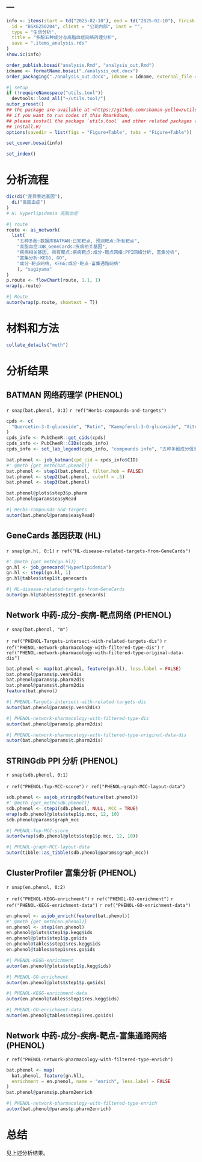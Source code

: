 ---
---

```r
info <- items(start = td("2025-02-10"), end = td("2025-02-10"), finish = td("2025-02-10"),
  id = "BSXG250204", client = "公司内部", inst = "",
  type = "生信分析",
  title = "多酚五种成分与高脂血症网络药理分析",
  save = ".items_analysis.rds"
)
show.ic(info)

order_publish.bosai("analysis.Rmd", "analysis_out.Rmd")
idname <- formatName.bosai("./analysis_out.docx")
order_packaging("./analysis_out.docx", idname = idname, external_file = NULL)
```

```r
#| setup
if (!requireNamespace("utils.tool"))
  devtools::load_all("~/utils.tool/")
autor_preset()
## the package are available at <https://github.com/shaman-yellow/utils.tool>
## if you want to run codes of this Rmarkdown,
## please install the package `utils.tool` and other related packages (run
## install.R)
options(savedir = list(figs = "Figure+Table", tabs = "Figure+Table"))
```

```r
set_cover.bosai(info)
```

```r
set_index()
```

# 分析流程 {#abstract}

```r
dic(di("差异表达基因"),
  di("高脂血症")
)
# H: Hyperlipidemia 高脂血症

```

```r
#| route
route <- as_network(
  list(
    "五种多酚:数据库BATMAN:已知靶点, 预测靶点:所有靶点",
    "高脂血症:DB_GeneCards:疾病相关基因",
    "疾病相关基因, 所有靶点:疾病靶点:成分-靶点网络:PPI网络分析, 富集分析",
    "富集分析:KEGG, GO",
    "成分-靶点网络, KEGG:成分-靶点-富集通路网络"
    ), "sugiyama"
)
p.route <- flowChart(route, 1.1, 1)
wrap(p.route)
```

```r
#| Route
autor(wrap(p.route, showtext = T))
```


# 材料和方法 {#introduction}

```r
collate_details("meth")
```

# 分析结果 {#workflow}

## BATMAN 网络药理学 (PHENOL)

`r snap(bat.phenol, 0:3)`
`r ref("Herbs-compounds-and-targets")`

```r
cpds <- c(
  "Quercetin-3-O-glucoside", "Rutin", "Kaempferol-3-O-glucoside", "Vitexin", "Quercetin"
)
cpds_info <- PubChemR::get_cids(cpds)
cpds_info <- PubChemR::CIDs(cpds_info)
cpds_info <- set_lab_legend(cpds_info, "compounds info", "五种多酚成分信息")

bat.phenol <- job_batman(cpd_cid = cpds_info$CID)
#' @meth {get_meth(bat.phenol)}
bat.phenol <- step1(bat.phenol, filter.hob = FALSE)
bat.phenol <- step2(bat.phenol, cutoff = .5)
bat.phenol <- step3(bat.phenol)

bat.phenol@plots$step3$p.pharm
bat.phenol@params$easyRead

```


```r
#| Herbs-compounds-and-targets
autor(bat.phenol@params$easyRead)
```


## GeneCards 基因获取 (HL)

`r snap(gn.hl, 0:1)`
`r ref("HL-disease-related-targets-from-GeneCards")`

```r
#' @meth {get_meth(gn.hl)}
gn.hl <- job_genecard("Hyperlipidemia")
gn.hl <- step1(gn.hl, 1)
gn.hl@tables$step1$t.genecards
```


```r
#| HL-disease-related-targets-from-GeneCards
autor(gn.hl@tables$step1$t.genecards)
```

## Network 中药-成分-疾病-靶点网络 (PHENOL)

`r snap(bat.phenol, "m")`

`r ref("PHENOL-Targets-intersect-with-related-targets-dis")` 
`r ref("PHENOL-network-pharmacology-with-filtered-type-dis")` 
`r ref("PHENOL-network-pharmacology-with-filtered-type-original-data-dis")` 

```r
bat.phenol <- map(bat.phenol, feature(gn.hl), less.label = FALSE)
bat.phenol@params$p.venn2dis
bat.phenol@params$p.pharm2dis
bat.phenol@params$t.pharm2dis
feature(bat.phenol)

```


```r
#| PHENOL-Targets-intersect-with-related-targets-dis
autor(bat.phenol@params$p.venn2dis)
```


```r
#| PHENOL-network-pharmacology-with-filtered-type-dis
autor(bat.phenol@params$p.pharm2dis)
```


```r
#| PHENOL-network-pharmacology-with-filtered-type-original-data-dis
autor(bat.phenol@params$t.pharm2dis)
```

## STRINGdb PPI 分析 (PHENOL)

`r snap(sdb.phenol, 0:1)`

`r ref("PHENOL-Top-MCC-score")` 
`r ref("PHENOL-graph-MCC-layout-data")` 

```r
sdb.phenol <- asjob_stringdb(feature(bat.phenol))
#' @meth {get_meth(sdb.phenol)}
sdb.phenol <- step1(sdb.phenol, NULL, MCC = TRUE)
wrap(sdb.phenol@plots$step1$p.mcc, 12, 10)
sdb.phenol@params$graph_mcc
```


```r
#| PHENOL-Top-MCC-score
autor(wrap(sdb.phenol@plots$step1$p.mcc, 12, 10))
```


```r
#| PHENOL-graph-MCC-layout-data
autor(tibble::as_tibble(sdb.phenol@params$graph_mcc))
```

## ClusterProfiler 富集分析 (PHENOL)

`r snap(en.phenol, 0:2)`

`r ref("PHENOL-KEGG-enrichment")` 
`r ref("PHENOL-GO-enrichment")` 
`r ref("PHENOL-KEGG-enrichment-data")` 
`r ref("PHENOL-GO-enrichment-data")` 

```r
en.phenol <- asjob_enrich(feature(bat.phenol))
#' @meth {get_meth(en.phenol)}
en.phenol <- step1(en.phenol)
en.phenol@plots$step1$p.kegg$ids
en.phenol@plots$step1$p.go$ids
en.phenol@tables$step1$res.kegg$ids
en.phenol@tables$step1$res.go$ids

```


```r
#| PHENOL-KEGG-enrichment
autor(en.phenol@plots$step1$p.kegg$ids)
```


```r
#| PHENOL-GO-enrichment
autor(en.phenol@plots$step1$p.go$ids)
```


```r
#| PHENOL-KEGG-enrichment-data
autor(en.phenol@tables$step1$res.kegg$ids)
```


```r
#| PHENOL-GO-enrichment-data
autor(en.phenol@tables$step1$res.go$ids)
```

## Network 中药-成分-疾病-靶点-富集通路网络 (PHENOL)

`r ref("PHENOL-network-pharmacology-with-filtered-type-enrich")`

```r
bat.phenol <- map(
  bat.phenol, feature(gn.hl), 
  enrichment = en.phenol, name = "enrich", less.label = FALSE
)
bat.phenol@params$p.pharm2enrich
```



```r
#| PHENOL-network-pharmacology-with-filtered-type-enrich
autor(bat.phenol@params$p.pharm2enrich)
```

# 总结 {#conclusion}

见上述分析结果。

